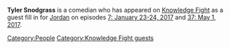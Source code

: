 {{Stub}}
'''Tyler Snodgrass''' is a comedian who has appeared on [[Knowledge Fight]] as a guest fill in for [[Jordan Holmes|Jordan]] on episodes [[7: January 23-24, 2017]] and [[37: May 1, 2017]].
[[Category:People]][[Category:Knowledge Fight guests]]